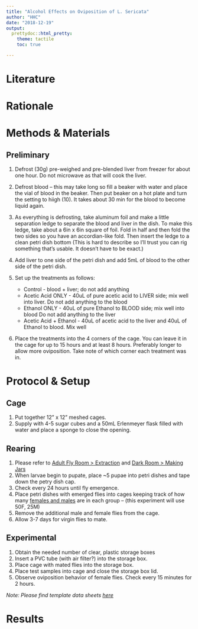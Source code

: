 ```yaml
---
title: "Alcohol Effects on Oviposition of L. Sericata"
author: "HHC"
date: "2018-12-19"
output: 
  prettydoc::html_pretty:
    theme: tactile
    toc: true

---
```


# Literature

# Rationale

# Methods & Materials
## Preliminary
1. Defrost (30g) pre-weighed and pre-blended liver from freezer for about one hour. Do not microwave as that will cook the liver.

2. Defrost blood -- this may take long so fill a beaker with water and place the vial of blood in the beaker. Then put beaker on a hot plate and turn the setting to hiigh (10). It takes about 30 min for the blood to become liquid again. 

3. As everything is defrosting, take aluminum foil and make a little separation ledge to separate the blood and liver in the dish. To make this ledge, take about a 6in x 6in square of foil. Fold in half and then fold the two sides so you have an accordian-like fold. Then insert the ledge to a clean petri dish bottom (This is hard to describe so I'll trust you can rig something that's usable. It doesn't have to be exact.)

4. Add liver to one side of the petri dish and add 5mL of blood to the other side of the petri dish.

5. Set up the treatments as follows:
    - Control - blood + liver; do not add anything
    - Acetic Acid ONLY - 40uL of pure acetic acid to LIVER side; mix well into liver. Do not add anything to the blood
    - Ethanol ONLY - 40uL of pure Ethanol to BLOOD side; mix well into blood Do not add anything to the liver
    - Acetic Acid + Ethanol - 40uL of acetic acid to the liver and 40uL of Ethanol to blood. Mix well
    
6. Place the treatments into the 4 corners of the cage. You can leave it in the cage for up to 15 hours and at least 8 hours. Preferably longer to allow more oviposition. Take note of which corner each treatment was in. 


# Protocol & Setup

## Cage 
1. Put together 12" x 12" meshed cages.
2. Supply with 4-5 sugar cubes and a 50mL Erlenmeyer flask filled with water and place a sponge to close the opening.

## Rearing
1. Please refer to [Adult Fly Room > Extraction](https://hannahhchu.github.io/2018-12-13_gen_insect_rearing.html#extraction) and [Dark Room > Making Jars](https://hannahhchu.github.io/2018-12-13_gen_insect_rearing.html#making-jars)
2. When larvae begin to pupate, place ~5 pupae into petri dishes and tape down the petry dish cap.
3. Check every 24 hours until fly emergence.
4. Place petri dishes with emerged flies into cages keeping track of how many [females and males](https://user-images.githubusercontent.com/26017826/50249572-65e0cb80-03ac-11e9-89da-29173014728d.png) are in each group -- (this experiment will use 50F, 25M)
5. Remove the additional male and female flies from the cage.
6. Allow 3-7 days for virgin flies to mate. 

## Experimental

1. Obtain the needed number of clear, plastic storage boxes
2. Insert a PVC tube (with air filter?) into the storage box.
3. Place cage with mated flies into the storage box.
4. Place test samples into cage and close the storage box lid. 
5. Observe oviposition behavior of female flies. Check every 15 minutes for 2 hours. 

*Note: Please find template data sheets [here]()*

# Results

